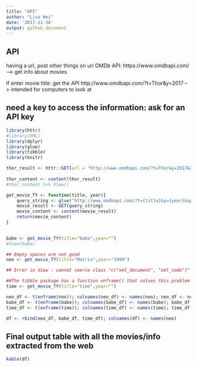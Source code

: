 ```yaml
---
title: "API"
author: "Lisa Wei"
date: '2017-11-30'
output: github_document
---
```



## API 

having a url, post other things on url
OMDb API: https://www.omdbapi.com/  --> get info about movies

If enter movie title: get the API
http://www.omdbapi.com/?t=Thor&y=2017   --> intended for computers to look at

## need a key to access the information: ask for an API key


```r
library(httr)
#library(XML)
library(dplyr)
library(glue)
library(tibble)
library(knitr)
```

```r
thor_result <- httr::GET(url = "http://www.omdbapi.com/?t=Thor&y=2017&apikey=df5f9e85")
 
thor_content <- content(thor_result)
#thor_content %>% View()
```


```r
get_movie_TY <- function(title, year){
	query_string <- glue("http://www.omdbapi.com/?t={title}&y={year}&apikey=df5f9e85")
	movie_result <- GET(query_string)
	movie_content <- content(movie_result)
	return(movie_content)
}
		
```

```r
babe <- get_movie_TY(title="babe",year="")
#View(babe)

## Empty spaces are not good
neo <- get_movie_TY(title="Matrix",year="1999")

## Error in View : cannot coerce class "c("xml_document", "xml_node")" to a data.frame

##The tibble package has a function enframe() that solves this problem by coercing nested list objects to nested tibble ("tidy" data frame) objects.
time <- get_movie_TY(title="time",year="")

neo_df <- t(enframe(neo)); colnames(neo_df) <- names(neo); neo_df <- neo_df[-which(rownames(neo_df)=="name"),]
babe_df <- t(enframe(babe)); colnames(babe_df) <- names(babe); babe_df <- babe_df[-which(rownames(babe_df)=="name"),]
time_df <- t(enframe(time)); colnames(time_df) <- names(time); time_df <- time_df[-which(rownames(time_df)=="name"),]

df <- rbind(neo_df, babe_df, time_df); colnames(df) <- names(neo)

```


## Final output table with all the movies/info extracted from the web

```r
kable(df)

```







